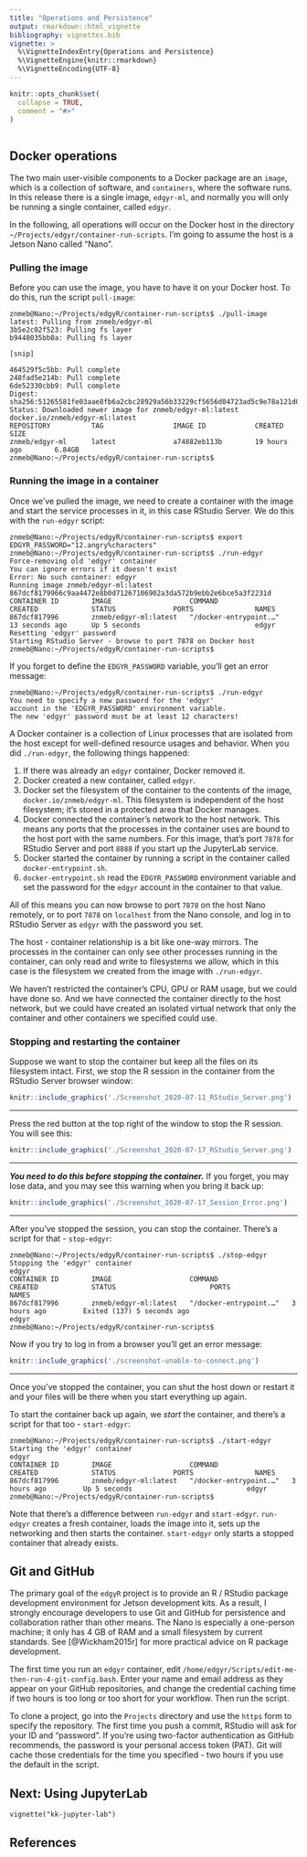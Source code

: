 ```yaml
---
title: "Operations and Persistence"
output: rmarkdown::html_vignette
bibliography: vignettes.bib
vignette: >
  %\VignetteIndexEntry{Operations and Persistence}
  %\VignetteEngine{knitr::rmarkdown}
  %\VignetteEncoding{UTF-8}
---
```


```r
knitr::opts_chunk$set(
  collapse = TRUE,
  comment = "#>"
)
```

```r
```

## Docker operations

The two main user-visible components to a Docker package are an `image`, which
is a collection of software, and `containers`, where the software runs. In this
release there is a single image, `edgyr-ml`, and normally you will only be
running a single container, called `edgyr`.

In the following, all operations will occur on the Docker host in the directory
`~/Projects/edgyr/container-run-scripts`. I'm going to assume the host is a
Jetson Nano called "Nano".

### Pulling the image

Before you can use the image, you have to have it on your Docker host. To do
this, run the script `pull-image`:

```
znmeb@Nano:~/Projects/edgyR/container-run-scripts$ ./pull-image 
latest: Pulling from znmeb/edgyr-ml
3b5e2c02f523: Pulling fs layer 
b9448035bb0a: Pulling fs layer 

[snip]

464529f5c5bb: Pull complete 
248fad5e214b: Pull complete 
6de52330cbb9: Pull complete 
Digest: sha256:51265581fe03aae8fb6a2cbc28929a56b33229cf5656d04723ad5c9e78a121d0
Status: Downloaded newer image for znmeb/edgyr-ml:latest
docker.io/znmeb/edgyr-ml:latest
REPOSITORY          TAG                 IMAGE ID            CREATED             SIZE
znmeb/edgyr-ml      latest              a74882eb113b        19 hours ago        6.84GB
znmeb@Nano:~/Projects/edgyR/container-run-scripts$ 
```

### Running the image in a container
Once we've pulled the image, we need to create a container with the image and
start the service processes in it, in this case RStudio Server. We do this with
the `run-edgyr` script:

```
znmeb@Nano:~/Projects/edgyR/container-run-scripts$ export EDGYR_PASSWORD="12.angry%characters"
znmeb@Nano:~/Projects/edgyR/container-run-scripts$ ./run-edgyr 
Force-removing old 'edgyr' container
You can ignore errors if it doesn't exist
Error: No such container: edgyr
Running image znmeb/edgyr-ml:latest
867dcf8179966c9aa4472e8b0d71267106902a3da572b9ebb2e6bce5a3f2231d
CONTAINER ID        IMAGE                   COMMAND                  CREATED             STATUS              PORTS               NAMES
867dcf817996        znmeb/edgyr-ml:latest   "/docker-entrypoint.…"   13 seconds ago      Up 5 seconds                            edgyr
Resetting 'edgyr' password
Starting RStudio Server - browse to port 7878 on Docker host
znmeb@Nano:~/Projects/edgyR/container-run-scripts$ 
```

If you forget to define the `EDGYR_PASSWORD` variable, you'll get an error
message:

```
znmeb@Nano:~/Projects/edgyR/container-run-scripts$ ./run-edgyr 
You need to specify a new password for the 'edgyr'
account in the 'EDGYR_PASSWORD' environment variable.
The new 'edgyr' password must be at least 12 characters!
```

A Docker container is a collection of Linux processes that are isolated from
the host except for well-defined resource usages and behavior. When you did
`./run-edgyr`, the following things happened:

1. If there was already an `edgyr` container, Docker removed it.
2. Docker created a new container, called `edgyr`.
3. Docker set the filesystem of the container to the contents of the image,
`docker.io/znmeb/edgyr-ml`. This filesystem is independent of the host
filesystem; it's stored in a protected area that Docker manages.
4. Docker connected the container's network to the host network. This means any
ports that the processes in the container uses are bound to the host port with
the same numbers. For this image, that's port `7878` for RStudio Server and port
`8888` if you start up the JupyterLab service.
5. Docker started the container by running a script in the container called
`docker-entrypoint.sh`.
6. `docker-entrypoint.sh` read the `EDGYR_PASSWORD` environment variable and
set the password for the `edgyr` account in the container to that value.

All of this means you can now browse to port `7878` on the host Nano remotely,
or to port `7878` on `localhost` from the Nano console, and log in to RStudio
Server as `edgyr` with the password you set.

The host - container relationship is a bit like one-way mirrors. The processes
in the container can only see other processes running in the container, can
only read and write to filesystems we allow, which in this case is the
filesystem we created from the image with `./run-edgyr`.

We haven't restricted the container's CPU, GPU or RAM usage, but we could have
done so. And we have connected the container directly to the host network, but
we could have created an isolated virtual network that only the container and
other containers we specified could use.

### Stopping and restarting the container
Suppose we want to stop the container but keep all the files on its filesystem
intact. First, we stop the R session in the container from the RStudio Server
browser window:

```r
knitr::include_graphics('./Screenshot_2020-07-11_RStudio_Server.png')
```

--------------------

Press the red button at the top right of the window to stop the R session. You
will see this:

```r
knitr::include_graphics('./Screenshot_2020-07-17_RStudio_Server.png')
```

--------------------

***You need to do this before stopping the container.*** If you forget, you may
lose data, and you may see this warning when you bring it back up:

```r
knitr::include_graphics('./Screenshot_2020-07-17_Session_Error.png')
```

--------------------

After you've stopped the session, you can stop the container. There's a script
for that - `stop-edgyr`:

```
znmeb@Nano:~/Projects/edgyR/container-run-scripts$ ./stop-edgyr 
Stopping the 'edgyr' container
edgyr
CONTAINER ID        IMAGE                   COMMAND                  CREATED             STATUS                       PORTS               NAMES
867dcf817996        znmeb/edgyr-ml:latest   "/docker-entrypoint.…"   3 hours ago         Exited (137) 5 seconds ago                       edgyr
znmeb@Nano:~/Projects/edgyR/container-run-scripts$ 
```

Now if you try to log in from a browser you'll get an error message:

```r
knitr::include_graphics('./screenshot-unable-to-connect.png')
```

--------------------

Once you've stopped the container, you can shut the host down or restart it and
your files will be there when you start everything up again.

To start the container back up again, we *start* the container, and there's a
script for that too - `start-edgyr`:

```
znmeb@Nano:~/Projects/edgyR/container-run-scripts$ ./start-edgyr 
Starting the 'edgyr' container
edgyr
CONTAINER ID        IMAGE                   COMMAND                  CREATED             STATUS              PORTS               NAMES
867dcf817996        znmeb/edgyr-ml:latest   "/docker-entrypoint.…"   3 hours ago         Up 5 seconds                            edgyr
znmeb@Nano:~/Projects/edgyR/container-run-scripts$ 
```

Note that there's a difference between `run-edgyr` and `start-edgyr`.
`run-edgyr` creates a fresh container, loads the image into it, sets up the
networking and then starts the container. `start-edgyr` only starts a stopped
container that already exists.

## Git and GitHub
The primary goal of the `edgyR` project is to provide an R / RStudio
package development environment for Jetson development kits. As a result, I
strongly encourage developers to use Git and GitHub for persistence and
collaboration rather than other means. The Nano is especially a one-person
machine; it only has 4 GB of RAM and a small filesystem by current standards.
See [@Wickham2015r] for more practical advice on R package development.

The first time you run an `edgyr` container, edit
`/home/edgyr/Scripts/edit-me-then-run-4-git-config.bash`. Enter your name and
email address as they appear on your GitHub repositories, and change the
credential caching time if two hours is too long or too short for your
workflow. Then run the script.

To clone a project, go into the `Projects` directory and use the `https` form
to specify the repository. The first time you push a commit, RStudio will ask
for your ID and "password". If you're using two-factor authentication as
GitHub recommends, the password is your personal access token (PAT). Git will
cache those credentials for the time you specified - two hours if you use the
default in the script.

## Next: Using JupyterLab

`vignette("kk-jupyter-lab")`

## References
